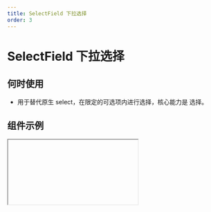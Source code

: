 ```yaml
---
title: SelectField 下拉选择
order: 3
---
```


# SelectField 下拉选择

## 何时使用

- 用于替代原生 select，在限定的可选项内进行选择，核心能力是 选择。

## 组件示例


<Iframe url="https://www.aliwork.com/developer/select-field-v2?isRenderNav=false" />

## 组件属性


<AttrTable
  category="form"
  dataSource={[
    {
      code: 'placeholder',
      type: 'string',
      default: `'请选择'`,
      desc: '表单组件占位提示信息',
    },
    {
      code: "mode",
      type: "string",
      default: `'single'`,
      desc: '可选值：单选"single",多选"multiple",标签"tag"',
    },
    {
      code: "hasArrow",
      type: "boolean",
      default: "true",
      desc: "可选值：true,false",
    },
    {
      code: "hasBorder",
      type: "boolean",
      default: "true",
      desc: "可选值：true,false",
    },
    {
      code: "hasClear",
      type: "boolean",
      default: "true",
      desc: "单选模式时才有，可选值：true,false",
    },
    {
      code: "hasSelectAll",
      type: "boolean",
      default: "true",
      desc: "多选模式时才有效，可选值：true,false",
    },
    {
      code: "autoWidth",
      type: "boolean",
      default: "true",
      desc: "可选值：true,false",
    },
    {
      code: "showSearch",
      type: "boolean",
      default: "true",
      desc: "tag 模式下固定为 true",
    },
    {
      code: "dataSource",
      type: "array",
      default: "[{ text: { zh_CN: '选项一', en_US: 'Option 1', type: 'i18n', }, value: '1', }]",
      desc: "设置选项",
    },
    {
      code: "noFoundContent",
      type: "boolean",
      default: "true",
      desc: "可选值：true,false",
    },
    {
      code: "filter",
      type: "function",
      default: "function filter(value, data){ return true;}",
      desc: "开启本地过滤时才有",
    },
    {
      code: "filterLocal",
      type: "function",
      default: "function filter(value, data){ return true;}",
      desc: "在数据源为远程的时候需要关闭此项，返回一个 Boolean 值确定是否保留",
    },
    {
      code: "onChange",
      type: "({value:mixed}=>void)",
      default: "",
      desc: "组件值发生改变事件",
    },
    {
      code: "onVisibleChange",
      type: "({visible:boolean})=>void",
      default: "",
      desc: "弹层显示或隐藏时触发事件",
    },
    {
      code: "onRemove",
      type: "({item:object})=>void",
      default: "",
      desc: "值删除时事件",
    },
    {
      code: "onSearch",
      type: "({value:string})=>void",
      default: "",
      desc: "搜索框值变化时事件",
    },
  ]}
/>
